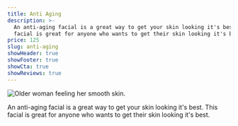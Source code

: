 ```yaml
---
title: Anti Aging
description: >-
  An anti-aging facial is a great way to get your skin looking it's best. This
  facial is great for anyone who wants to get their skin looking it's best.
price: 125
slug: anti-aging
showHeader: true
showFooter: true
showCta: true
showReviews: true
---
```


![Older woman feeling her smooth skin.](/uploads/people/older-woman-anti-aging.webp "Older woman feeling her smooth skin.")

An anti-aging facial is a great way to get your skin looking it's best. This facial is great for anyone who wants to get their skin looking it's best.
